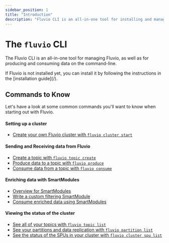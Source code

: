 ```yaml
---
sidebar_position: 1
title: "Introduction"
description: "Fluvio CLI is an all-in-one tool for installing and managing Fluvio, as well as for producing and consuming data on the command-line"
---
```


# The `fluvio` CLI

The Fluvio CLI is an all-in-one tool for managing Fluvio, as well as for producing and consuming data on the command-line.

<Alert title="Installation">
  If Fluvio is not installed yet, you can install it by following the instructions in the [installation guide](/).
</Alert>

## Commands to Know

Let's have a look at some common commands you'll want to know when starting
out with Fluvio.

#### Setting up a cluster

- [Create your own Fluvio cluster with `fluvio cluster start`](/docs/fluvio/cli/cluster#fluvio-cluster-start)

#### Sending and Receiving data from Fluvio

- [Create a topic with `fluvio topic create`](/docs/fluvio/cli/topic)
- [Produce data to a topic with `fluvio produce`](/docs/fluvio/cli/produce)
- [Consume data from a topic with `fluvio consume`](/docs/fluvio/cli/consume#fluvio-consume)

#### Enriching data with SmartModules

- [Overview for SmartModules](/docs/connectors/concepts/smartmodules/introduction)
- [Write a custom filtering SmartModule](/docs/connectors/concepts/smartmodules/transformations/filter)
- [Consume enriched data using SmartModules](/docs/fluvio/cli/consume#consume-using-a-smartmodule)

#### Viewing the status of the cluster

- [See all of your topics with `fluvio topic list`](/docs/fluvio/cli/topic#fluvio-topic-list)
- [See your partitions and data replication with `fluvio partition list`](/docs/fluvio/cli/partition#fluvio-partition-list)
- [See the status of the SPUs in your cluster with `fluvio cluster spu list`](/docs/fluvio/cli/cluster#fluvio-cluster-spu-list)
